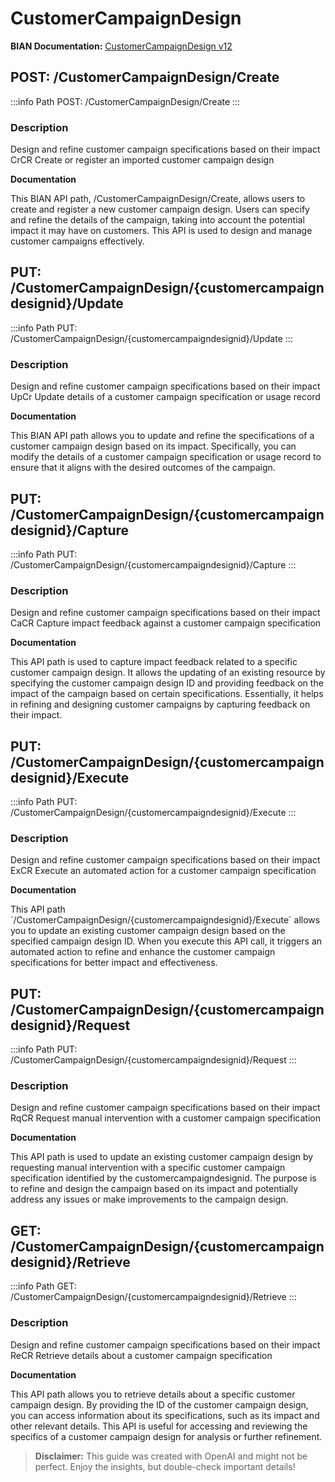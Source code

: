 # CustomerCampaignDesign

**BIAN Documentation:** [CustomerCampaignDesign v12](https://app.swaggerhub.com/apis/BIAN-3/CustomerCampaignDesign/12.0.0)

## POST: /CustomerCampaignDesign/Create

:::info Path
POST: /CustomerCampaignDesign/Create
:::

### Description

Design and refine customer campaign specifications based on their impact CrCR Create or register an imported customer campaign design

**Documentation**

This BIAN API path\, /CustomerCampaignDesign/Create\, allows users to create and register a new customer campaign design\. Users can specify and refine the details of the campaign\, taking into account the potential impact it may have on customers\. This API is used to design and manage customer campaigns effectively\.

## PUT: /CustomerCampaignDesign/\{customercampaigndesignid\}/Update

:::info Path
PUT: /CustomerCampaignDesign/\{customercampaigndesignid\}/Update
:::

### Description

Design and refine customer campaign specifications based on their impact UpCr Update details of a customer campaign specification or usage record

**Documentation**

This BIAN API path allows you to update and refine the specifications of a customer campaign design based on its impact\. Specifically\, you can modify the details of a customer campaign specification or usage record to ensure that it aligns with the desired outcomes of the campaign\.

## PUT: /CustomerCampaignDesign/\{customercampaigndesignid\}/Capture

:::info Path
PUT: /CustomerCampaignDesign/\{customercampaigndesignid\}/Capture
:::

### Description

Design and refine customer campaign specifications based on their impact CaCR Capture impact feedback against a customer campaign specification

**Documentation**

This API path is used to capture impact feedback related to a specific customer campaign design\. It allows the updating of an existing resource by specifying the customer campaign design ID and providing feedback on the impact of the campaign based on certain specifications\. Essentially\, it helps in refining and designing customer campaigns by capturing feedback on their impact\.

## PUT: /CustomerCampaignDesign/\{customercampaigndesignid\}/Execute

:::info Path
PUT: /CustomerCampaignDesign/\{customercampaigndesignid\}/Execute
:::

### Description

Design and refine customer campaign specifications based on their impact ExCR Execute an automated action for a customer campaign specification

**Documentation**

This API path \`/CustomerCampaignDesign/\{customercampaigndesignid\}/Execute\` allows you to update an existing customer campaign design based on the specified campaign design ID\. When you execute this API call\, it triggers an automated action to refine and enhance the customer campaign specifications for better impact and effectiveness\.

## PUT: /CustomerCampaignDesign/\{customercampaigndesignid\}/Request

:::info Path
PUT: /CustomerCampaignDesign/\{customercampaigndesignid\}/Request
:::

### Description

Design and refine customer campaign specifications based on their impact RqCR Request manual intervention with a customer campaign specification

**Documentation**

This API path is used to update an existing customer campaign design by requesting manual intervention with a specific customer campaign specification identified by the customercampaigndesignid\. The purpose is to refine and design the campaign based on its impact and potentially address any issues or make improvements to the campaign design\.

## GET: /CustomerCampaignDesign/\{customercampaigndesignid\}/Retrieve

:::info Path
GET: /CustomerCampaignDesign/\{customercampaigndesignid\}/Retrieve
:::

### Description

Design and refine customer campaign specifications based on their impact ReCR Retrieve details about a customer campaign specification

**Documentation**

This API path allows you to retrieve details about a specific customer campaign design\. By providing the ID of the customer campaign design\, you can access information about its specifications\, such as its impact and other relevant details\. This API is useful for accessing and reviewing the specifics of a customer campaign design for analysis or further refinement\.

> **Disclaimer:** This guide was created with OpenAI and might not be perfect. Enjoy the insights, but double-check important details!
